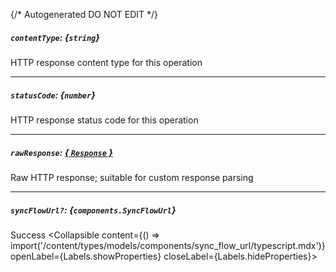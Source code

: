 {/* Autogenerated DO NOT EDIT  */}

##### `contentType`: *{`string`}*
HTTP response content type for this operation

---
##### `statusCode`: *{`number`}*
HTTP response status code for this operation

---
##### `rawResponse`: [*{ `Response` }*](https://developer.mozilla.org/en-US/docs/Web/API/Response)
Raw HTTP response; suitable for custom response parsing

---
##### `syncFlowUrl?`: *{`components.SyncFlowUrl`}*
Success
<Collapsible content={() => import('/content/types/models/components/sync_flow_url/typescript.mdx')} openLabel={Labels.showProperties} closeLabel={Labels.hideProperties}>
</Collapsible>


